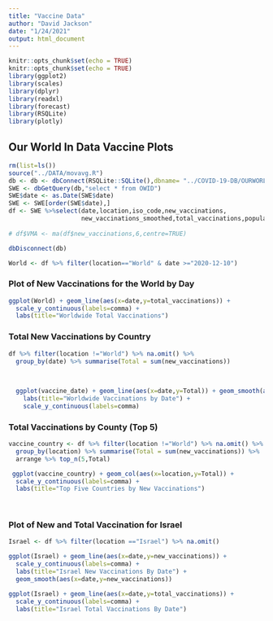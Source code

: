 ```yaml
---
title: "Vaccine Data"
author: "David Jackson"
date: "1/24/2021"
output: html_document
---
```


```r
knitr::opts_chunk$set(echo = TRUE)
knitr::opts_chunk$set(echo = TRUE)
library(ggplot2)
library(scales)
library(dplyr)
library(readxl)
library(forecast)
library(RSQLite)
library(plotly)
```

## Our World In Data Vaccine Plots

```r
rm(list=ls())
source("../DATA/movavg.R")
db <- db <- dbConnect(RSQLite::SQLite(),dbname= "../COVID-19-DB/OURWORLD.sqlite3")
SWE <- dbGetQuery(db,"select * from OWID")
SWE$date <- as.Date(SWE$date)
SWE <- SWE[order(SWE$date),]
df <- SWE %>%select(date,location,iso_code,new_vaccinations,
                    new_vaccinations_smoothed,total_vaccinations,population)
                    
# df$VMA <- ma(df$new_vaccinations,6,centre=TRUE)

dbDisconnect(db)
```
```r
World <- df %>% filter(location=="World" & date >="2020-12-10") 
```

### Plot of New Vaccinations for the World by Day

```r
ggplot(World) + geom_line(aes(x=date,y=total_vaccinations)) +
  scale_y_continuous(labels=comma) + 
  labs(title="Worldwide Total Vaccinations")
```

### Total New Vaccinations by Country

```r
df %>% filter(location !="World") %>% na.omit() %>%
  group_by(date) %>% summarise(Total = sum(new_vaccinations))
    

  
  ggplot(vaccine_date) + geom_line(aes(x=date,y=Total)) + geom_smooth(aes(x=date,y=Total)) +
    labs(title="Worldwide Vaccinations by Date") +
    scale_y_continuous(labels=comma)
```

### Total Vaccinations by County (Top 5)
```r
vaccine_country <- df %>% filter(location !="World") %>% na.omit() %>%
  group_by(location) %>% summarise(Total = sum(new_vaccinations)) %>%
  arrange %>% top_n(5,Total)

```
```r
 ggplot(vaccine_country) + geom_col(aes(x=location,y=Total)) +
  scale_y_continuous(labels=comma) +
  labs(title="Top Five Countries by New Vaccinations")
  
  
```

### Plot of New and Total Vaccination for Israel

```r
Israel <- df %>% filter(location =="Israel") %>% na.omit()
```
```r
ggplot(Israel) + geom_line(aes(x=date,y=new_vaccinations)) +
  scale_y_continuous(labels=comma) +
  labs(title="Israel New Vaccinations By Date") +
  geom_smooth(aes(x=date,y=new_vaccinations))
```
```r
ggplot(Israel) + geom_line(aes(x=date,y=total_vaccinations)) +
  scale_y_continuous(labels=comma) +
  labs(title="Israel Total Vaccinations By Date") 

```

